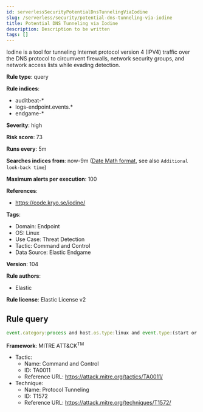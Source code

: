 ```yaml
---
id: serverlessSecurityPotentialDnsTunnelingViaIodine
slug: /serverless/security/potential-dns-tunneling-via-iodine
title: Potential DNS Tunneling via Iodine
description: Description to be written
tags: []
---
```


<div id="potential-dns-tunneling-via-iodine"></div>

Iodine is a tool for tunneling Internet protocol version 4 (IPV4) traffic over the DNS protocol to circumvent firewalls, network security groups, and network access lists while evading detection.

**Rule type**: query

**Rule indices**: 

* auditbeat-*
* logs-endpoint.events.*
* endgame-*

**Severity**: high

**Risk score**: 73

**Runs every**: 5m

**Searches indices from**: now-9m ([Date Math format](((ref))/common-options.html#date-math), see also <DocLink id="serverlessSecurityRulesUiCreate" section="set-the-rules-schedule">`Additional look-back time`</DocLink>)

**Maximum alerts per execution**: 100

**References**: 

* https://code.kryo.se/iodine/

**Tags**: 

* Domain: Endpoint
* OS: Linux
* Use Case: Threat Detection
* Tactic: Command and Control
* Data Source: Elastic Endgame

**Version**: 104

**Rule authors**: 

* Elastic

**Rule license**: Elastic License v2

## Rule query

```js
event.category:process and host.os.type:linux and event.type:(start or process_started) and process.name:(iodine or iodined)

```

**Framework**: MITRE ATT&CK<sup>TM</sup>

* Tactic:
    * Name: Command and Control
    * ID: TA0011
    * Reference URL: https://attack.mitre.org/tactics/TA0011/
* Technique:
    * Name: Protocol Tunneling
    * ID: T1572
    * Reference URL: https://attack.mitre.org/techniques/T1572/

